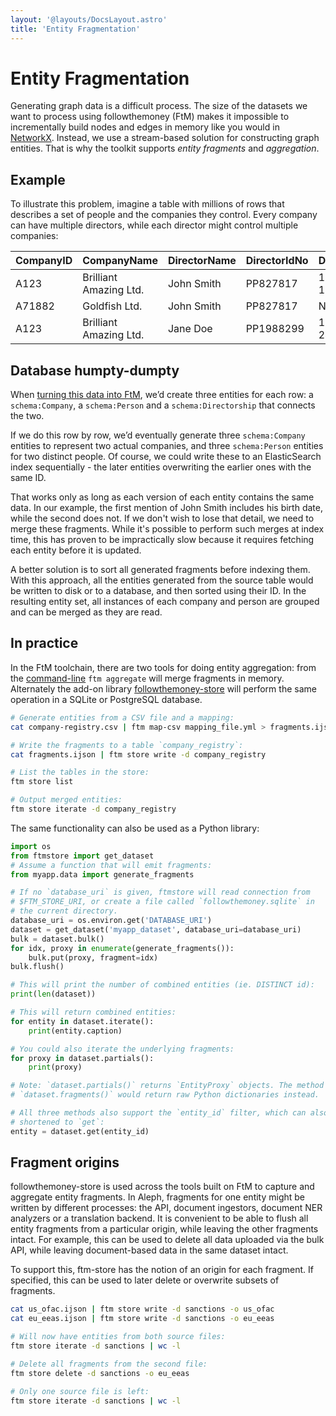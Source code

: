 ```yaml
---
layout: '@layouts/DocsLayout.astro'
title: 'Entity Fragmentation'
---
```


# Entity Fragmentation

Generating graph data is a difficult process. The size of the datasets we want to process using followthemoney (FtM) makes it impossible to incrementally build nodes and edges in memory like you would in [NetworkX](https://networkx.org/). Instead, we use a stream-based solution for constructing graph entities. That is why the toolkit supports _entity fragments_ and _aggregation_.

## Example

To illustrate this problem, imagine a table with millions of rows that describes a set of people and the companies they control. Every company can have multiple directors, while each director might control multiple companies:

| CompanyID | CompanyName            | DirectorName | DirectorIdNo | DirectorDoB |
| --------- | ---------------------- | ------------ | ------------ | ----------- |
| A123      | Brilliant Amazing Ltd. | John Smith   | PP827817     | 1979-02-16  |
| A71882    | Goldfish Ltd.          | John Smith   | PP827817     | NULL        |
| A123      | Brilliant Amazing Ltd. | Jane Doe     | PP1988299    | 1983-06-24  |

## Database humpty-dumpty

When [turning this data into FtM](/docs/mappings), we’d create three entities for each row: a `schema:Company`, a `schema:Person` and a `schema:Directorship` that connects the two.

If we do this row by row, we’d eventually generate three `schema:Company` entities to represent two actual companies, and three `schema:Person` entities for two distinct people. Of course, we could write these to an ElasticSearch index sequentially - the later entities overwriting the earlier ones with the same ID.

That works only as long as each version of each entity contains the same data. In our example, the first mention of John Smith includes his birth date, while the second does not. If we don\'t wish to lose that detail, we need to merge these fragments. While it\'s possible to perform such merges at index time, this has proven to be impractically slow because it requires fetching each entity before it is updated.

A better solution is to sort all generated fragments before indexing them. With this approach, all the entities generated from the source table would be written to disk or to a database, and then sorted using their ID. In the resulting entity set, all instances of each company and person are grouped and can be merged as they are read.

## In practice

In the FtM toolchain, there are two tools for doing entity aggregation: from the [command-line](/docs/cli) `ftm aggregate` will merge fragments in memory. Alternately the add-on library [followthemoney-store](https://github.com/alephdata/followthemoney-store) will perform the same operation in a SQLite or PostgreSQL database.

```bash
# Generate entities from a CSV file and a mapping:
cat company-registry.csv | ftm map-csv mapping_file.yml > fragments.ijson

# Write the fragments to a table `company_registry`:
cat fragments.ijson | ftm store write -d company_registry

# List the tables in the store:
ftm store list

# Output merged entities:
ftm store iterate -d company_registry
```

The same functionality can also be used as a Python library:

```python
import os
from ftmstore import get_dataset
# Assume a function that will emit fragments:
from myapp.data import generate_fragments

# If no `database_uri` is given, ftmstore will read connection from
# $FTM_STORE_URI, or create a file called `followthemoney.sqlite` in
# the current directory.
database_uri = os.environ.get('DATABASE_URI')
dataset = get_dataset('myapp_dataset', database_uri=database_uri)
bulk = dataset.bulk()
for idx, proxy in enumerate(generate_fragments()):
    bulk.put(proxy, fragment=idx)
bulk.flush()

# This will print the number of combined entities (ie. DISTINCT id):
print(len(dataset))

# This will return combined entities:
for entity in dataset.iterate():
    print(entity.caption)

# You could also iterate the underlying fragments:
for proxy in dataset.partials():
    print(proxy)

# Note: `dataset.partials()` returns `EntityProxy` objects. The method
# `dataset.fragments()` would return raw Python dictionaries instead.

# All three methods also support the `entity_id` filter, which can also be
# shortened to `get`:
entity = dataset.get(entity_id)
```

## Fragment origins

followthemoney-store is used across the tools built on FtM to capture and aggregate entity fragments. In Aleph, fragments for one entity might be written by different processes: the API, document ingestors, document NER analyzers or a translation backend. It is convenient to be able to flush all entity fragments from a particular origin, while leaving the other fragments intact. For example, this can be used to delete all data uploaded via the bulk API, while leaving document-based data in the same dataset intact.

To support this, ftm-store has the notion of an origin for each fragment. If specified, this can be used to later delete or overwrite subsets of fragments.

```bash
cat us_ofac.ijson | ftm store write -d sanctions -o us_ofac
cat eu_eeas.ijson | ftm store write -d sanctions -o eu_eeas

# Will now have entities from both source files:
ftm store iterate -d sanctions | wc -l

# Delete all fragments from the second file:
ftm store delete -d sanctions -o eu_eeas

# Only one source file is left:
ftm store iterate -d sanctions | wc -l
```
